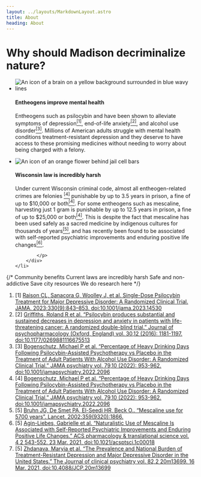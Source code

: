 ```yaml
---
layout: ../layouts/MarkdownLayout.astro
title: About
heading: About
---
```



# Why should Madison decriminalize nature?

<ul id="benefits">
    <li id="mental-health-benefits">
        <Image class="icon" src={brainIcon} alt="An icon of a brain on a yellow background surrounded in blue wavy lines"/>
        <div>
            <h4>Entheogens improve mental health</h4>
            <p>
                Entheogens such as psilocybin and have been shown to alleviate symptoms of depression<a href="#footnote-1"><sup>[1]</sup></a>,
                end-of-life anxiety<a href="#footnote-2"><sup>[2]</sup></a>, and alcohol use disorder<a href="#footnote-3"><sup>[3]</sup></a>.
                Millions of American adults struggle with mental health conditions treatment-resistant depression and they deserve to have access
                to these promising medicines without needing to worry about being charged with a felony.
            </p>
        </div>
    </li>
    <li id="current-penalties">
        <Image class="icon" src={flowerBehindBarsIcon} alt="An icon of an orange flower behind jail cell bars"/>
        <div>
            <h4>Wisconsin law is incredibly harsh</h4>
            <p>
                Under current Wisconsin criminal code, almost all entheogen-related crimes are felonies <a href="#footnote-4"><sup>[4]</sup></a>
                punishable by up to 3.5 years in prison, a fine of up to $10,000 or both<a href="#footnote-4"><sup>[4]</sup></a>.
                For some entheogens such as mescaline, harvesting just 1 gram is punishable by up to 12.5 years in prison,
                a fine of up to $25,000 or both<a href="#footnote-4"><sup>[4]</sup></a>. This is despite the fact that mescaline has been used
                safely as a sacred medicine by indigenous cultures for thousands of years<a href="#footnote-5"><sup>[5]</sup></a>,
                and has recently been found to be associated with self-reported psychiatric improvements and enduring positive
                life changes<a href="#footnote-6"><sup>[6]</sup></a>.

            </p>
        </div>
    </li>
</ul>



{/*
    Community benefits
    Current laws are incredibly harsh
    Safe and non-addictive
    Save city resources
    We do research here
*/}

<ol id="footnotes" class="text-xs">
    <li id="footnote-1">
        [1] <a href="https://jamanetwork.com/journals/jama/fullarticle/2808950">Raison CL, Sanacora G, Woolley J, et al. Single-Dose Psilocybin Treatment for Major Depressive Disorder: A Randomized Clinical Trial. JAMA. 2023;330(9):843–853. doi:10.1001/jama.2023.14530</a>
    </li>
    <li id="footnote-2">
        [2] <a href="https://pubmed.ncbi.nlm.nih.gov/34619818/">Griffiths, Roland R et al. “Psilocybin produces substantial and sustained decreases in depression and anxiety in patients with life-threatening cancer: A randomized double-blind trial.” Journal of psychopharmacology (Oxford, England) vol. 30,12 (2016): 1181-1197. doi:10.1177/0269881116675513</a>
    </li>
    <li id="footnote-3">
        [3] <a href="https://pubmed.ncbi.nlm.nih.gov/36001306/">Bogenschutz, Michael P et al. “Percentage of Heavy Drinking Days Following Psilocybin-Assisted Psychotherapy vs Placebo in the Treatment of Adult Patients With Alcohol Use Disorder: A Randomized Clinical Trial.” JAMA psychiatry vol. 79,10 (2022): 953-962. doi:10.1001/jamapsychiatry.2022.2096</a>
    </li>
    <li id="footnote-4">
        [4] <a href="https://docs.google.com/spreadsheets/d/1yqqTTEAO4hdnxKM-GBU6Djz3KkvFSwGIZDgs3fNW7wk/edit?gid=0#gid=0">Bogenschutz, Michael P et al. “Percentage of Heavy Drinking Days Following Psilocybin-Assisted Psychotherapy vs Placebo in the Treatment of Adult Patients With Alcohol Use Disorder: A Randomized Clinical Trial.” JAMA psychiatry vol. 79,10 (2022): 953-962. doi:10.1001/jamapsychiatry.2022.2096</a>
    </li>
    <li id="footnote-5">
        [5] <a href="https://www.thelancet.com/journals/lancet/article/PIIS0140-6736(02)08701-9/fulltext">Bruhn JG, De Smet PA, El-Seedi HR, Beck O.. “Mescaline use for 5700 years”. Lancet. 2002;359(9320):1866.</a>
    </li>
    <li id="footnote-6">
        [5] <a href="https://www.ncbi.nlm.nih.gov/pmc/articles/PMC8033766/">Agin-Liebes, Gabrielle et al. “Naturalistic Use of Mescaline Is Associated with Self-Reported Psychiatric Improvements and Enduring Positive Life Changes.” ACS pharmacology & translational science vol. 4,2 543-552. 23 Mar. 2021, doi:10.1021/acsptsci.1c00018</a>
    </li>
    <li id="footnote-7">
        [5] <a href="https://pubmed.ncbi.nlm.nih.gov/33989464/">Zhdanava, Maryia et al. “The Prevalence and National Burden of Treatment-Resistant Depression and Major Depressive Disorder in the United States.” The Journal of clinical psychiatry vol. 82,2 20m13699. 16 Mar. 2021, doi:10.4088/JCP.20m13699</a>
    </li>
</ol>

<style>
    {`
        .icon {
           max-width: 5em;
           padding-right: 1%;
        }

        #benefits {
            display: flex;
            flex-direction: column;
            justify-content: space-between;
        }

        #benefits li {
            display: flex;
            padding-top: 0.1rem;
            flex-direction: row;
        }

        #footnotes li {
            padding-bottom: 1em;
        }

        h1 {
            color: var(--action-color);
        }

        ul, ol {
            margin-left: 0 !important;
        }
    `}
</style>
